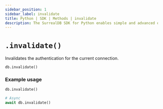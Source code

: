 ---
sidebar_position: 1
sidebar_label: invalidate
title: Python | SDK | Methods | invalidate
description: The SurrealDB SDK for Python enables simple and advanced querying of a remote or embedded database.
---

# `.invalidate()`

Invalidates the authentication for the current connection.

```python title="Method Syntax"
db.invalidate()
```

### Example usage
```python
db.invalidate()

# Async
await db.invalidate()
```